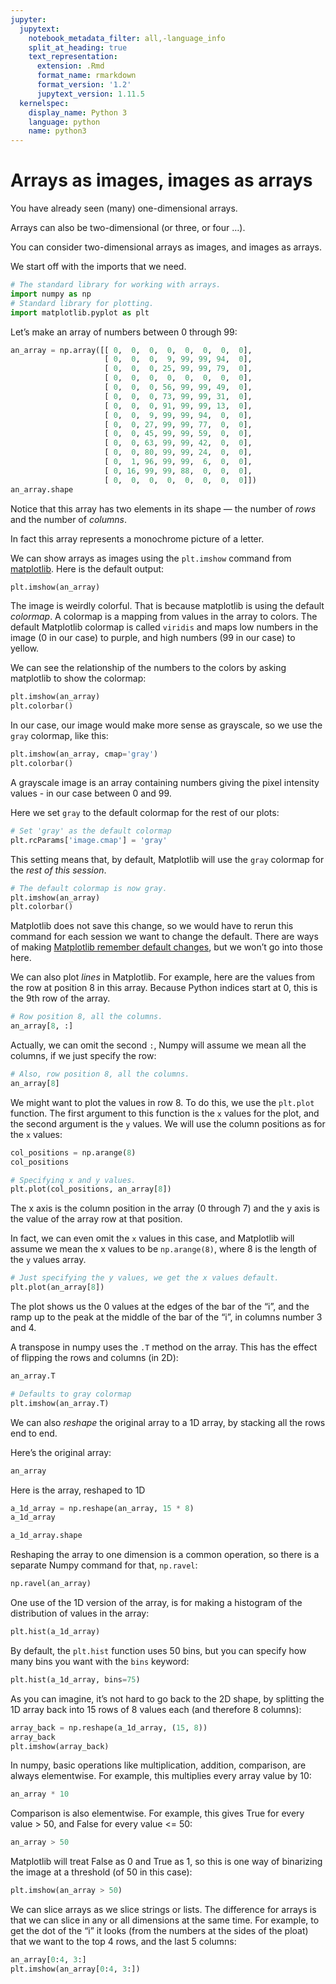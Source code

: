 ```yaml
---
jupyter:
  jupytext:
    notebook_metadata_filter: all,-language_info
    split_at_heading: true
    text_representation:
      extension: .Rmd
      format_name: rmarkdown
      format_version: '1.2'
      jupytext_version: 1.11.5
  kernelspec:
    display_name: Python 3
    language: python
    name: python3
---
```


# Arrays as images, images as arrays

You have already seen (many) one-dimensional arrays.

Arrays can also be two-dimensional (or three, or four ...).

You can consider two-dimensional arrays as images, and images as arrays.

We start off with the imports that we need.

```python
# The standard library for working with arrays.
import numpy as np
# Standard library for plotting.
import matplotlib.pyplot as plt
```

Let’s make an array of numbers between 0 through 99:

```python
an_array = np.array([[ 0,  0,  0,  0,  0,  0,  0,  0],
                     [ 0,  0,  0,  9, 99, 99, 94,  0],
                     [ 0,  0,  0, 25, 99, 99, 79,  0],
                     [ 0,  0,  0,  0,  0,  0,  0,  0],
                     [ 0,  0,  0, 56, 99, 99, 49,  0],
                     [ 0,  0,  0, 73, 99, 99, 31,  0],
                     [ 0,  0,  0, 91, 99, 99, 13,  0],
                     [ 0,  0,  9, 99, 99, 94,  0,  0],
                     [ 0,  0, 27, 99, 99, 77,  0,  0],
                     [ 0,  0, 45, 99, 99, 59,  0,  0],
                     [ 0,  0, 63, 99, 99, 42,  0,  0],
                     [ 0,  0, 80, 99, 99, 24,  0,  0],
                     [ 0,  1, 96, 99, 99,  6,  0,  0],
                     [ 0, 16, 99, 99, 88,  0,  0,  0],
                     [ 0,  0,  0,  0,  0,  0,  0,  0]])
an_array.shape
```

Notice that this array has two elements in its shape — the number of *rows* and
the number of *columns*.

In fact this array represents a monochrome picture of a letter.

We can show arrays as images using the `plt.imshow` command from
[matplotlib](http://matplotlib.org/). Here is the default output:

```python
plt.imshow(an_array)
```

The image is weirdly colorful. That is because matplotlib is using the default
*colormap*. A colormap is a mapping from values in the array to colors. The
default Matplotlib colormap is called `viridis` and maps low numbers in the
image (0 in our case) to purple, and high numbers (99 in our case) to yellow.

We can see the relationship of the numbers to the colors by asking matplotlib
to show the colormap:

```python
plt.imshow(an_array)
plt.colorbar()
```

In our case, our image would make more sense as grayscale, so we use the
`gray` colormap, like this:

```python
plt.imshow(an_array, cmap='gray')
plt.colorbar()
```

A grayscale image is an array containing numbers giving the pixel intensity
values - in our case between 0 and 99.

Here we set `gray` to the default colormap for the rest of our plots:

```python
# Set 'gray' as the default colormap
plt.rcParams['image.cmap'] = 'gray'
```

This setting means that, by default, Matplotlib will use the `gray` colormap
for the *rest of this session*.

```python
# The default colormap is now gray.
plt.imshow(an_array)
plt.colorbar()
```

Matplotlib does not save this change, so we would have to rerun this command
for each session we want to change the default.  There are ways of making
[Matplotlib remember default
changes](https://matplotlib.org/stable/tutorials/introductory/customizing.html),
but we won't go into those here.

We can also plot *lines* in Matplotlib. For example, here are the values from
the row at position 8 in this array. Because Python indices start at 0, this is
the 9th row of the array.

```python
# Row position 8, all the columns.
an_array[8, :]
```

Actually, we can omit the second `:`, Numpy will assume we mean all the
columns, if we just specify the row:

```python
# Also, row position 8, all the columns.
an_array[8]
```

We might want to plot the values in row 8.  To do this, we use the `plt.plot`
function.  The first argument to this function is the `x` values for the plot,
and the second argument is the `y` values.  We will use the column positions as
for the `x` values:

```python
col_positions = np.arange(8)
col_positions
```

```python
# Specifying x and y values.
plt.plot(col_positions, an_array[8])
```

The x axis is the column position in the array (0 through 7) and the y axis is
the value of the array row at that position.

In fact, we can even omit the `x` values in this case, and Matplotlib will
assume we mean the x values to be `np.arange(8)`, where 8 is the length of the
`y` values array.

```python
# Just specifying the y values, we get the x values default.
plt.plot(an_array[8])
```

The plot shows us the 0 values at the edges of the bar of the “i”, and the ramp
up to the peak at the middle of the bar of the “i”, in columns number 3 and 4.

A transpose in numpy uses the `.T` method on the array. This has the effect
of flipping the rows and columns (in 2D):

```python
an_array.T
```

```python
# Defaults to gray colormap
plt.imshow(an_array.T)
```

We can also *reshape* the original array to a 1D array, by stacking all the
rows end to end.

Here's the original array:

```python
an_array
```

Here is the array, reshaped to 1D

```python
a_1d_array = np.reshape(an_array, 15 * 8)
a_1d_array
```

```python
a_1d_array.shape
```

Reshaping the array to one dimension is a common operation, so there is a
separate Numpy command for that, `np.ravel`:

```python
np.ravel(an_array)
```

One use of the 1D version of the array, is for making a histogram of the
distribution of values in the array:

```python
plt.hist(a_1d_array)
```

By default, the `plt.hist` function uses 50 bins, but you can specify how
many bins you want with the `bins` keyword:

```python
plt.hist(a_1d_array, bins=75)
```

As you can imagine, it's not hard to go back to the 2D shape, by splitting the
1D array back into 15 rows of 8 values each (and therefore 8 columns):

```python
array_back = np.reshape(a_1d_array, (15, 8))
array_back
plt.imshow(array_back)
```

In numpy, basic operations like multiplication, addition, comparison, are
always elementwise. For example, this multiplies every array value by 10:

```python
an_array * 10
```

Comparison is also elementwise. For example, this gives True for every value >
50, and False for every value <= 50:

```python
an_array > 50
```

Matplotlib will treat False as 0 and True as 1, so this is one way of
binarizing the image at a threshold (of 50 in this case):

```python
plt.imshow(an_array > 50)
```

We can slice arrays as we slice strings or lists. The difference for arrays is
that we can slice in any or all dimensions at the same time.  For example, to
get the dot of the “i” it looks (from the numbers at the sides of the ploat)
that we want to the top 4 rows, and the last 5 columns:

```python
an_array[0:4, 3:]
plt.imshow(an_array[0:4, 3:])
```
